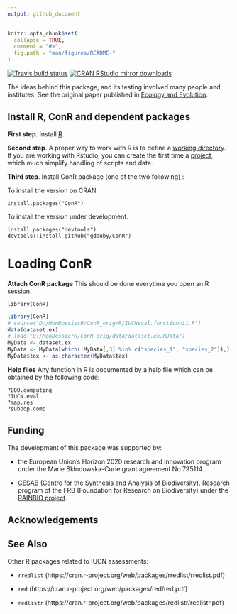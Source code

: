 ```yaml
---
output: github_document
---
```



```r
knitr::opts_chunk$set(
  collapse = TRUE,
  comment = "#>",
  fig.path = "man/figures/README-"
)
```

<!-- badges: start -->
[![Travis build status](https://travis-ci.com/gdauby/ConR.svg?branch=master)](https://travis-ci.com/gdauby/ConR)
<!-- badges: end -->
[![CRAN RStudio mirror downloads](https://cranlogs.r-pkg.org/badges/ConR)](https://www.r-pkg.org/pkg/ConR)



The ideas behind this package, and its testing involved many people and institutes.
See the original paper published in [Ecology and Evolution](https://onlinelibrary.wiley.com/doi/full/10.1002/ece3.3704).



## Install R, ConR and dependent packages

**First step**. Install [R](https://cran.r-project.org/).

**Second step**. A proper way to work with R is to define a [working directory](https://bookdown.org/ndphillips/YaRrr/the-working-directory.html). If you are working with Rstudio, you can create the first time a [project](https://bookdown.org/ndphillips/YaRrr/projects-in-rstudio.html), which much simplify handling of scripts and data.


**Third step**. Install ConR package (one of the two following) :

To install the version on CRAN
```
install.packages("ConR")
```

To install the version under development.
```
install.packages("devtools")
devtools::install_github("gdauby/ConR")
```


# Loading ConR


**Attach ConR package**
This should be done everytime you open an R session.
```
library(ConR)
```
```r
library(ConR)
# source("D:/MonDossierR/ConR_orig/R/IUCNeval.functionv11.R")
data(dataset.ex)
# load("D:/MonDossierR/ConR_orig/data/dataset.ex.RData")
MyData <- dataset.ex
MyData <- MyData[which(!MyData[,3] %in% c("species_1", "species_2")),]
MyData$tax <- as.character(MyData$tax)
```

**Help files**
Any function in R is documented by a help file which can be obtained by the following code:
```
?EOO.computing
?IUCN.eval
?map.res
?subpop.comp
```




## Funding

The development of this package was supported by: 

  - the European Union’s Horizon 2020 research and innovation program under the Marie Skłodowska-Curie grant agreement No 795114.
  
  - CESAB (Centre for the Synthesis and Analysis of Biodiversity). Research program of the FRB (Foundation for Research on Biodiversity) under the [RAINBIO project](https://gdauby.github.io/rainbio/index.html).

## Acknowledgements


## See Also

Other R packages related to IUCN assessments:

  - `rredlist` (https://cran.r-project.org/web/packages/rredlist/rredlist.pdf)
  
  - `red` (https://cran.r-project.org/web/packages/red/red.pdf)
  
  - `redlistr` (https://cran.r-project.org/web/packages/redlistr/redlistr.pdf)





